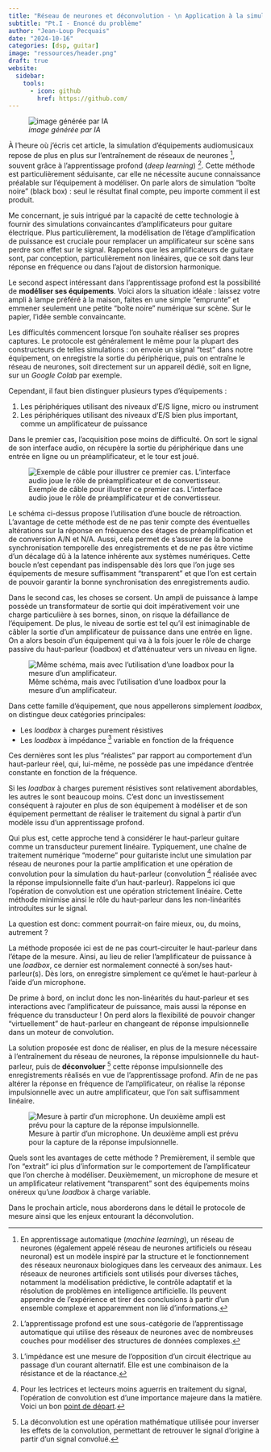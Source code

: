 ```yaml
---
title: "Réseau de neurones et déconvolution - \n Application à la simulation d'un amplificateur guitare"
subtitle: "Pt.I - Enoncé du problème"
author: "Jean-Loup Pecquais"
date: "2024-10-16"
categories: [dsp, guitar]
image: "ressources/header.png"
draft: true
website:
  sidebar:
    tools:
      - icon: github
        href: https://github.com/
---
```


![*image générée par IA*](ressources/header.png)

À l'heure où j'écris cet article, la simulation d'équipements audiomusicaux repose de plus en plus sur l'entraînement de réseaux de neurones ^[En apprentissage automatique (*machine learning*), un réseau de neurones (également appelé réseau de neurones artificiels ou réseau neuronal) est un modèle inspiré par la structure et le fonctionnement des réseaux neuronaux biologiques dans les cerveaux des animaux. Les réseaux de neurones artificiels sont utilisés pour diverses tâches, notamment la modélisation prédictive, le contrôle adaptatif et la résolution de problèmes en intelligence artificielle. Ils peuvent apprendre de l'expérience et tirer des conclusions à partir d'un ensemble complexe et apparemment non lié d'informations.], souvent grâce à l'apprentissage profond (*deep learning*) ^[L'apprentissage profond est une sous-catégorie de l'apprentissage automatique qui utilise des réseaux de neurones avec de nombreuses couches pour modéliser des structures de données complexes.]. Cette méthode est particulièrement séduisante, car elle ne nécessite aucune connaissance préalable sur l'équipement à modéliser. On parle alors de simulation "boîte noire" (black box) : seul le résultat final compte, peu importe comment il est produit.

Me concernant, je suis intrigué par la capacité de cette technologie à fournir des simulations convaincantes d'amplificateurs pour guitare électrique. Plus particulièrement, la modélisation de l'étage d'amplification de puissance est cruciale pour remplacer un amplificateur sur scène sans perdre son effet sur le signal. Rappelons que les amplificateurs de guitare sont, par conception, particulièrement non linéaires, que ce soit dans leur réponse en fréquence ou dans l'ajout de distorsion harmonique.

Le second aspect intéressant dans l'apprentissage profond est la possibilité de **modéliser ses équipements**. Voici alors la situation idéale : laissez votre ampli à lampe préféré à la maison, faites en une simple "emprunte" et emmener seulement une petite "boîte noire" numérique sur scène. Sur le papier, l'idée semble convaincante.

Les difficultés commencent lorsque l'on souhaite réaliser ses propres captures. Le protocole est généralement le même pour la plupart des constructeurs de telles simulations : on envoie un signal "test" dans notre équipement, on enregistre la sortie du périphérique, puis on entraîne le réseau de neurones, soit directement sur un appareil dédié, soit en ligne, sur un *Google Colab* par exemple.

Cependant, il faut bien distinguer plusieurs types d'équipements :

1. Les périphériques utilisant des niveaux d'E/S ligne, micro ou instrument
2. Les périphériques utilisant des niveaux d'E/S bien plus important, comme un amplificateur de puissance

Dans le premier cas, l'acquisition pose moins de difficulté. On sort le signal de son interface audio, on récupère la sortie du périphérique dans une entrée en ligne ou un préamplificateur, et le tour est joué.

![Exemple de câble pour illustrer ce premier cas. L'interface audio joue le rôle de préamplificateur et de convertisseur.](ressources/dl_wiring_1.svg)

::: {.callout-important}
Le schéma ci-dessus propose l'utilisation d'une boucle de rétroaction. L'avantage de cette méthode est de ne pas tenir compte des éventuelles altérations sur la réponse en fréquence des étages de préamplification et de conversion A/N et N/A. Aussi, cela permet de s'assurer de la bonne synchronisation temporelle des enregistrements et de ne pas être victime d'un décalage dû à la latence inhérente aux systèmes numériques. Cette boucle n'est cependant pas indispensable dès lors que l'on juge ses équipements de mesure suffisamment "transparent" et que l'on est certain de pouvoir garantir la bonne synchronisation des enregistrements audio.
:::

Dans le second cas, les choses se corsent. Un ampli de puissance à lampe possède un transformateur de sortie qui doit impérativement voir une charge particulière à ses bornes, sinon, on risque la défaillance de l'équipement. De plus, le niveau de sortie est tel qu'il est inimaginable de câbler la sortie d'un amplificateur de puissance dans une entrée en ligne. On a alors besoin d'un équipement qui va à la fois jouer le rôle de charge passive du haut-parleur (loadbox) et d'atténuateur vers un niveau en ligne.

![Même schéma, mais avec l'utilisation d'une loadbox pour la mesure d'un amplificateur.](ressources/dl_wiring_loadbox.svg)

Dans cette famille d'équipement, que nous appellerons simplement *loadbox*, on distingue deux catégories principales:

+ Les *loadbox* à charges purement résistives
+ Les *loadbox* à impédance ^[L'impédance est une mesure de l'opposition d'un circuit électrique au passage d'un courant alternatif. Elle est une combinaison de la résistance et de la réactance.] variable en fonction de la fréquence

Ces dernières sont les plus "réalistes" par rapport au comportement d'un haut-parleur réel, qui, lui-même, ne possède pas une impédance d'entrée constante en fonction de la fréquence.

Si les *loadbox* à charges purement résistives sont relativement abordables, les autres le sont beaucoup moins. C'est donc un investissement conséquent à rajouter en plus de son équipement à modéliser et de son équipement permettant de réaliser le traitement du signal à partir d'un modèle issu d'un apprentissage profond.

Qui plus est, cette approche tend à considérer le haut-parleur guitare comme un transducteur purement linéaire. Typiquement, une chaîne de traitement numérique "moderne" pour guitariste inclut une simulation par réseau de neurones pour la partie amplification et une opération de convolution pour la simulation du haut-parleur (convolution [^1] réalisée avec la réponse impulsionnelle faite d'un haut-parleur). Rappelons ici que l'opération de convolution est une opération strictement linéaire. Cette méthode minimise ainsi le rôle du haut-parleur dans les non-linéarités introduites sur le signal.

La question est donc: comment pourrait-on faire mieux, ou, du moins, autrement ?

La méthode proposée ici est de ne pas court-circuiter le haut-parleur dans l'étape de la mesure. Ainsi, au lieu de relier l'amplificateur de puissance à une *loadbox*, ce dernier est normalement connecté à son/ses haut-parleur(s). Dès lors, on enregistre simplement ce qu'émet le haut-parleur à l'aide d'un microphone.

De prime à bord, on inclut donc les non-linéarités du haut-parleur et ses interactions avec l'amplificateur de puissance, mais aussi la réponse en fréquence du transducteur ! On perd alors la flexibilité de pouvoir changer "virtuellement" de haut-parleur en changeant de réponse impulsionnelle dans un moteur de convolution.

La solution proposée est donc de réaliser, en plus de la mesure nécessaire à l'entraînement du réseau de neurones, la réponse impulsionnelle du haut-parleur, puis de **déconvoluer** ^[La déconvolution est une opération mathématique utilisée pour inverser les effets de la convolution, permettant de retrouver le signal d'origine à partir d'un signal convolué.] cette réponse impulsionnelle des enregistrements réalisés en vue de l'apprentissage profond. Afin de ne pas altérer la réponse en fréquence de l'amplificateur, on réalise la réponse impulsionnelle avec un autre amplificateur, que l'on sait suffisamment linéaire.

![Mesure à partir d'un microphone. Un deuxième ampli est prévu pour la capture de la réponse impulsionnelle.](ressources/dl_wiring_spkr+mic.svg)

Quels sont les avantages de cette méthode ? Premièrement, il semble que l'on "extrait" ici plus d'information sur le comportement de l'amplificateur que l'on cherche à modéliser. Deuxièmement, un microphone de mesure et un amplificateur relativement "transparent" sont des équipements moins onéreux qu'une *loadbox* à charge variable.

Dans le prochain article, nous aborderons dans le détail le protocole de mesure ainsi que les enjeux entourant la déconvolution.

[^1]: Pour les lectrices et lecteurs moins aguerris en traitement du signal, l'opération de convolution est d'une importance majeure dans la matière. Voici un bon [point de départ](https://thewolfsound.com/convolution-the-secret-behind-filtering/).